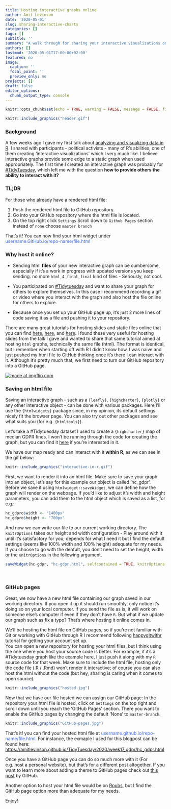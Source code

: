 ```yaml
---
title: Hosting interactive graphs online
author: Amit Levinson
date: '2020-05-01'
slug: sharing-interactive-charts
categories: []
tags: []
subtitle: ''
summary: "A walk through for sharing your interactive visualizations on GitHub pages"
authors: []
lastmod: '2020-05-01T17:00:00+02:00'
featured: no
image:
  caption: ''
  focal_point: ''
  preview_only: no
projects: []
draft: false
editor_options:
  chunk_output_type: console
---
```


```r
knitr::opts_chunk$set(echo = TRUE, warning = FALSE, message = FALSE, fig.align = 'center', out.width = "80%")
```

<style>
p.caption {
  font-size: 0.7em;
}
</style>

```r
knitr::include_graphics("header.gif")
```


### Background

A few weeks ago I gave my first talk about [analyzing and visualizing data in R](https://amitlevinson.com/talk/israel-2050/). I shared with participants - political activists - many of R's abilities, one of them creating 'interactive visualizations' which I very much like. I believe interactive graphs provide some edge to a static graph when used appropriately. The first time I created an interactive graph was probably for [#TidyTuesday](https://github.com/rfordatascience/tidytuesday), which left me with the question **how to provide others the ability to interact with it?**  


### TL;DR

For those who already have a rendered html file:  

1. Push the rendered html file to GitHub repository.  
2. Go into your GitHub repository where the html file is located.  
3. On the top right click `Settings` <i class="fas fa-arrow-right"></i> Scroll down to `Github Pages` section <i class="fas fa-arrow-right"></i> instead of `none` choose `master branch`

That's it! You can now find your html widget under <span style="color:RoyalBlue;">username.GitHub.io/repo-name/file.html</span>    

### Why host it online?

- Sending html **files** of your new interactive graph can be cumbersome, especially if it's a work in progress with updated versions you keep sending. no more `html_4_final_final` kind of files - Seriously, not cool.

- You participated on [#Tidytuesday](https://github.com/rfordatascience/tidytuesday) and want to share your graph for others to explore themselves. In this case I recommend recording a gif or video where you interact with the graph and also host the file online for others to explore.

- Because once you set up your GitHub page up, it's just 2 more lines of code saving it as a file and pushing it to your repository.  

There are many great tutorials for hosting slides and static files online that you can find [here](https://community.rstudio.com/t/deploy-xaringan-slides-to-github-pages/16459), [here](https://github.com/tcgriffith/xaringan_gh), and [here](https://annaken.github.io/hosting-revealjs-presentation-github-pages/). I found these very useful for hosting slides from the talk I gave and wanted to share that same tutorial aimed at hosting `html` graphs, technically the same file (html). The format is identical, but I remember when starting off with R I didn't know how. I was naive and just pushed my html file to GitHub thinking once it's there I can interact with it. Although it's pretty much that, we first need to turn our GitHub repository into a GitHub page.   


<a href="https://imgflip.com/i/3z9x4s"><img src="https://i.imgflip.com/3z9x4s.jpg" title="made at imgflip.com"/></a>

### Saving an html file

Saving an interactive graph - such as a `{leafly}`, `{highcharter}`, `{plotly}` or any other interactive object - can be done with various packages. Here I'll use the `{htmlwidgets}` package since, in my opinion, its default settings nicely fit the browser page. You can also try out other packages and see what suits you (for e.g. `{htmltools}`).

Let's take a #Tidytuesday dataset I used to create a `{highcharter}` map of median GDPR fines. I won't be running through the code for creating the graph, but you can find it [here](https://github.com/AmitLevinson/TidyTuesday/blob/master/2020/week17_gdpr/gdpr.R) if you're interested in it.

We have our map ready and can interact with it **within R**, as we can see in the gif below:

```r
knitr::include_graphics("interactive-in-r.gif")
```

First, we want to render it into an html file. Make sure to save your graph into an object, let's say for this example our object is called 'hc_gdpr'. Before we save it using `htmlwidget::saveWidget`, we can define how the graph will render on the webpage. If you'd like to adjust it's width and height parameters, you can add them to the html object which is saved as a list, for e.g.:

```r
hc_gdpro$width <- "1400px"
hc_gdpro$height <- "700px"
```

And now we can write our file to our current working directory. The `knitrOptions` takes our height and width configuration - Play around with it until it's satisfactory for you; depends for what I need it but I find the default settings (seems like 100% width and 100% height) adequate for my needs. If you choose to go with the deafult, you don't need to set the height, width or the `KnitrOptions` in the following argument.

```r
saveWidget(hc-gdpr, "hc-gdpr.html", selfcontained = TRUE, knitrOptions = list())
```
<br>

### GitHub pages <i class="fab fa-github"></i>

Great, we now have a new html file containing our graph saved in our working directory. If you open it up it should run smoothly, only notice it's doing so on your local computer. If you send the file as is, it will work on someone else's computer if even if they don't have `R`. But what if we update our graph such as fix a typo? That's where hosting it online comes in. 

We'll be hosting the html file on GitHub pages, so if you're not familiar with Git or working with GitHub through R I recommend following [happygitwithr](https://happygitwithr.com/) tutorial for getting your account set up.   
You can open a new repository for hosting your html files, but I think using the one where you host your source code is better. For example, if it's a #Tidytuesday graph like the example here, I just push it along with my `R` source code for that week. Make sure to include the html file, hosting only the code file (.R / .Rmd) won't render it interactive; of course you can also host the html without the code (but hey, sharing is caring when it comes to open source).  

```r
knitr::include_graphics("hosted.jpg")
```

Now that we have our file hosted we can assign our GitHub page: In the repository your html file is hosted, click on `Settings` on the top right and scroll down until you reach the 'GitHub Pages' section. There you want to enable the GitHub pages by changing the default 'None' to `master-branch`.

```r
knitr::include_graphics("GitHub-pages.jpg")
```

That's it! you can find your hosted html file at <span style="color:RoyalBlue;">username.github.io/repo-name/file.html</span>. For instance, the exmaple I used for this blogpost can be found here: [https://amitlevinson.github.io/TidyTuesday/2020/week17_gdpr/hc_gdpr.html](https://amitlevinson.github.io/TidyTuesday/2020/week17_gdpr/hc_gdpr.html)

Once you have a GitHub page you can do so much more with it (For e.g. host a personal website), but that's for a different post altogether. If you want to learn more about adding a theme to GitHub pages check out [this post](https://resources.github.com/whitepapers/github-and-rstudio/) by GitHub.

Another option to host your html file would be on [Rpubs](https://rpubs.com/), but I find the GitHub page option more than adequate for my needs.


Enjoy!
